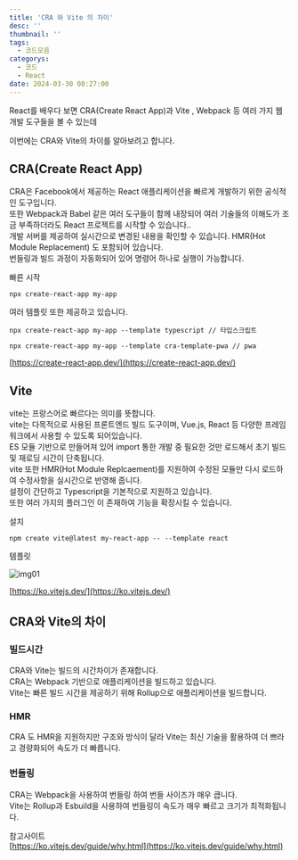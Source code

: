 ```yaml
---
title: 'CRA 와 Vite 의 차이'
desc: ''
thumbnail: ''
tags:
  - 코드모음
categorys:
  - 코드
  - React
date: 2024-03-30 08:27:00
---
```


React를 배우다 보면 CRA(Create React App)과 Vite , Webpack 등 여러 가지 웹 개발 도구들을 볼 수 있는데

이번에는 CRA와 Vite의 차이를 알아보려고 합니다.

## CRA(Create React App)
CRA은 Facebook에서 제공하는 React 애플리케이션을 빠르게 개발하기 위한 공식적인 도구입니다.<br/>
또한 Webpack과 Babel 같은 여러 도구들이 함께 내장되어 여러 기술들의 이해도가 조금 부족하더라도 React 프로젝트를 시작할 수 있습니다..<br/>
개발 서버를 제공하여 실시간으로 변경된 내용을 확인할 수 있습니다. HMR(Hot Module Replacement) 도 포함되어 있습니다.<br/>
번들링과 빌드 과정이 자동화되어 있어 명령어 하나로 실행이 가능합니다.

빠른 시작
```
npx create-react-app my-app
```

여러 템플릿 또한 제공하고 있습니다.
```
npx create-react-app my-app --template typescript // 타입스크립트
```
```
npx create-react-app my-app --template cra-template-pwa // pwa
```

[https://create-react-app.dev/](https://create-react-app.dev/)

## Vite
vite는 프랑스어로 빠르다는 의미를 뜻합니다.<br/>
vite는 다목적으로 사용된 프론트엔드 빌드 도구이며, Vue.js, React 등 다양한 프레임워크에서 사용할 수 있도록 되어있습니다.<br/>
ES 모듈 기반으로 만들어져 있어 import 통한 개발 중 필요한 것만 로드해서 초기 빌드 및 재로딩 시간이 단축됩니다.<br/>
vite 또한 HMR(Hot Module Replcaement)를 지원하여 수정된 모듈만 다시 로드하여 수정사항을 실시간으로 반영해 줍니다.<br/>
설정이 간단하고 Typescript을 기본적으로 지원하고 있습니다.<br/>
또한 여러 가지의 플러그인 이 존재하여 기능을 확장시킬 수 있습니다.


설치
```
npm create vite@latest my-react-app -- --template react
```


템플릿

![img01](/posts/blog/cra/templet.png)

[https://ko.vitejs.dev/](https://ko.vitejs.dev/)


## CRA와 Vite의 차이

### 빌드시간
CRA와 Vite는 빌드의 시간차이가 존재합니다.<br/>
CRA는 Webpack 기반으로 애플리케이션을 빌드하고 있습니다.<br/>
Vite는 빠른 빌드 시간을 제공하기 위해 Rollup으로 애플리케이션을 빌드합니다.

### HMR
CRA 도 HMR을 지원하지만 구조와 방식이 달라 Vite는 최신 기술을 활용하여 더 쁘라고 경량화되어 속도가 더 빠릅니다.

### 번들링 
CRA는 Webpack을 사용하여 번들링 하여 번들 사이즈가 매우 큽니다.<br/>
Vite는 Rollup과 Esbuild을 사용하여 번들링이 속도가 매우 빠르고 크기가 최적화됩니다.



참고사이트<br/>
[https://ko.vitejs.dev/guide/why.html](https://ko.vitejs.dev/guide/why.html)